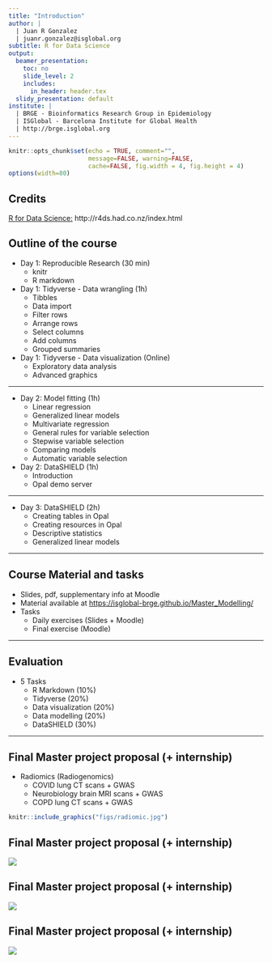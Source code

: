```yaml
---
title: "Introduction"
author: |
  | Juan R Gonzalez
  | juanr.gonzalez@isglobal.org
subtitle: R for Data Science
output:
  beamer_presentation:
    toc: no
    slide_level: 2
    includes:
      in_header: header.tex
  slidy_presentation: default
institute: |
  | BRGE - Bioinformatics Research Group in Epidemiology
  | ISGlobal - Barcelona Institute for Global Health
  | http://brge.isglobal.org
---
```



```r
knitr::opts_chunk$set(echo = TRUE, comment="", 
                      message=FALSE, warning=FALSE, 
                      cache=FALSE, fig.width = 4, fig.height = 4)
options(width=80)
```

## Credits

[R for Data Science:](http://r4ds.had.co.nz/index.html) http://r4ds.had.co.nz/index.html


## Outline of the course

* Day 1: Reproducible Research (30 min)
     - knitr
     - R markdown 

* Day 1: Tidyverse - Data wrangling (1h)
     - Tibbles
     - Data import
     - Filter rows
     - Arrange rows
     - Select columns
     - Add columns
     - Grouped summaries

* Day 1: Tidyverse - Data visualization (Online)
     - Exploratory data analysis 
     - Advanced graphics

-----

* Day 2: Model fitting (1h)
     - Linear regression
     - Generalized linear models
     - Multivariate regression
     - General rules for variable selection
     - Stepwise variable selection
     - Comparing models
     - Automatic variable selection
     
* Day 2: DataSHIELD (1h)
     - Introduction
     - Opal demo server

-----


* Day 3: DataSHIELD (2h)
     - Creating tables in Opal
     - Creating resources in Opal
     - Descriptive statistics
     - Generalized linear models
     
     
-----

## Course Material and tasks

* Slides, pdf, supplementary info at Moodle
* Material available at [https://isglobal-brge.github.io/Master_Modelling/](https://isglobal-brge.github.io/Master_Modelling/)
* Tasks
     - Daily exercises (Slides + Moodle)
     - Final exercise (Moodle) 

-----

## Evaluation

- 5 Tasks
     - R Markdown (10%)
     - Tidyverse (20%)
     - Data visualization (20%)
     - Data modelling (20%)
     - DataSHIELD (30%)
     
     
-----

## Final Master project proposal (+ internship)

- Radiomics (Radiogenomics)
     - COVID lung CT scans + GWAS
     - Neurobiology brain MRI scans + GWAS
     - COPD lung CT scans + GWAS


```r
knitr::include_graphics("figs/radiomic.jpg")
```



## Final Master project proposal (+ internship)

![](figs/radiomic_preduct.jpg) 


## Final Master project proposal (+ internship)

![](figs/clinical.png)

## Final Master project proposal (+ internship)

![](figs/radgen4permed.png)     